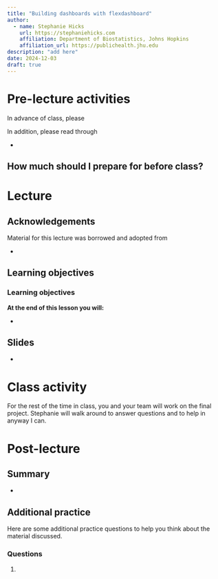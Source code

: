 ```yaml
---
title: "Building dashboards with flexdashboard"
author: 
  - name: Stephanie Hicks
    url: https://stephaniehicks.com
    affiliation: Department of Biostatistics, Johns Hopkins
    affiliation_url: https://publichealth.jhu.edu
description: "add here"
date: 2024-12-03
draft: true
---
```



# Pre-lecture activities

::: callout-important

In advance of class, please

:::

In addition, please read through

- 

::: callout-note

## How much should I prepare for before class? 

:::


# Lecture 

## Acknowledgements

Material for this lecture was borrowed and adopted from

- 

## Learning objectives

::: callout-note
### Learning objectives

**At the end of this lesson you will:**

-   
:::



## Slides 

- <add here>


# Class activity 

For the rest of the time in class, you and your team will work on the final project. Stephanie will walk around to answer questions and to help in anyway I can. 


# Post-lecture

## Summary 

- 

## Additional practice

Here are some additional practice questions to help you think about the material discussed.

::: callout-note
### Questions

1. 
:::